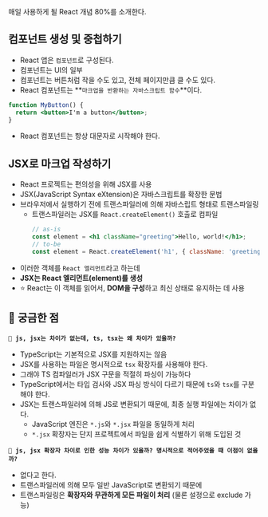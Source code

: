 매일 사용하게 될 React 개념 80%를 소개한다.

## 컴포넌트 생성 및 중첩하기

- React 앱은 `컴포넌트`로 구성된다.
- 컴포넌트는 UI의 일부
- 컴포넌트는 버튼처럼 작을 수도 있고, 전체 페이지만큼 클 수도 있다.
- React 컴포넌트는 **`마크업을 반환하는 자바스크립트 함수`**이다.

```jsx
function MyButton() {
  return <button>I'm a button</button>;
}
```

- React 컴포넌트는 항상 대문자로 시작해야 한다.

## JSX로 마크업 작성하기

- React 프로젝트는 편의성을 위해 JSX를 사용
- JSX(JavaScript Syntax eXtension)은 자바스크립트를 확장한 문법
- 브라우저에서 실행하기 전에 트랜스파일러에 의해 자바스립트 형태로 트랜스파일링
  - 트랜스파일러는 JSX를 `React.createElement()` 호출로 컴파일
    ```jsx
    // as-is
    const element = <h1 className="greeting">Hello, world!</h1>;
    // to-be
    const element = React.createElement('h1', { className: 'greeting' }, 'Hello, world!');
    ```
- 이러한 객체를 `React 엘리먼트`라고 하는데
- **JSX는 React 엘리먼트(element)를 생성**
- ⭐️ React는 이 객체를 읽어서, **DOM을 구성**하고 최신 상태로 유지하는 데 사용

## 🤔 궁금한 점

**`🤔 js, jsx는 차이가 없는데, ts, tsx는 왜 차이가 있을까?`**

- TypeScript는 기본적으로 JSX를 지원하지는 않음
- JSX를 사용하는 파일은 명시적으로 `tsx` 확장자를 사용해야 한다.
- 그래야 TS 컴파일러가 JSX 구문을 적절히 파싱이 가능하다
- TypeScript에서는 타입 검사와 JSX 파싱 방식이 다르기 때문에 `ts`와 `tsx`를 구분해야 한다.
- JSX는 트랜스파일러에 의해 JS로 변환되기 때문에, 최종 실행 파일에는 차이가 없다.
  - JavaScript 엔진은 `*.js`와 `*.jsx` 파일을 동일하게 처리
  - `*.jsx` 확장자는 단지 프로젝트에서 파일을 쉽게 식별하기 위해 도입된 것

**`🤔 js, jsx 확장자 차이로 인한 성능 차이가 있을까? 명시적으로 적어주었을 때 이점이 없을까?`**

- 없다고 한다.
- 트랜스파일러에 의해 모두 일반 JavaScript로 변환되기 때문에
- 트랜스파일링은 **확장자와 무관하게 모든 파일이 처리** (물론 설정으로 exclude 가능)

